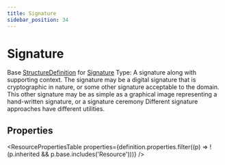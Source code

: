 ```yaml
---
title: Signature
sidebar_position: 34
---
```


# Signature

Base <a href="/docs/api/fhir/resources/structuredefinition">StructureDefinition</a> for <a href="/docs/api/fhir/datatypes/signature">Signature</a> Type: A signature along with supporting context. The signature may be a digital signature that is cryptographic in nature, or some other signature acceptable to the domain. This other signature may be as simple as a graphical image representing a hand-written signature, or a signature ceremony Different signature approaches have different utilities.

<Tabs queryString="intro-section">
<TabItem value="schema" label="Schema" default>


## Properties


<ResourcePropertiesTable properties={definition.properties.filter((p) => !(p.inherited && p.base.includes('Resource')))} />


</TabItem>
  
  
  
  

</Tabs>
